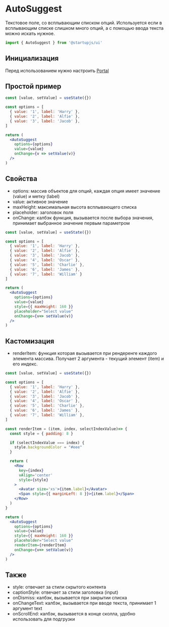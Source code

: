
# AutoSuggest
Текстовое поле, со всплывающим списком опций.
Используется если в всплывающим списке слишком много опций, а с помощью ввода текста можно искать нужное.

```jsx
import { AutoSuggest } from '@startupjs/ui'
```

## Инициализация

Перед использованием нужно настроить [Portal](/docs/components/Portal)

## Простой пример
```jsx example
const [value, setValue] = useState({})

const options = [
  { value: '1', label: 'Harry' },
  { value: '2', label: 'Alfie' },
  { value: '3', label: 'Jacob' },
]

return (
  <AutoSuggest
    options={options}
    value={value}
    onChange={v => setValue(v)}
  />
)
```

## Свойства
- options: массив объектов для опций, каждая опция имеет значение (value) и метку (label)
- value: активное значение
- maxHeight: максимальная высота всплывающего списка
- placeholder: заголовок поля
- onChange: калбэк функция, вызывается после выбора значения, принимает выбранное значение первым параметром

```jsx example
const [value, setValue] = useState({})

const options = [
  { value: '1', label: 'Harry' },
  { value: '2', label: 'Alfie' },
  { value: '3', label: 'Jacob' },
  { value: '4', label: 'Oscar' },
  { value: '5', label: 'Charlie' },
  { value: '6', label: 'James' },
  { value: '7', label: 'William' }
]

return (
  <AutoSuggest
    options={options}
    value={value}
    style={{ maxHeight: 160 }}
    placeholder="Select value"
    onChange={v=> setValue(v)}
  />
)
```

## Кастомизация
- renderItem: функция которая вызывается при рендеренге каждого элемента массива. Получает 2 аргумента - текущий элемент (item) и его индекс.

```jsx example
const [value, setValue] = useState({})

const options = [
  { value: '1', label: 'Harry' },
  { value: '2', label: 'Alfie' },
  { value: '3', label: 'Jacob' },
  { value: '4', label: 'Oscar' },
  { value: '5', label: 'Charlie' },
  { value: '6', label: 'James' },
  { value: '7', label: 'William' },
]

const renderItem = (item, index, selectIndexValue)=> {
  const style = { padding: 8 }

  if (selectIndexValue === index) {
    style.backgroundColor = "#eee"
  }

  return (
    <Row
      key={index}
      vAlign='center'
      style={style}
    >
      <Avatar size='xs'>{item.label}</Avatar>
      <Span style={{ marginLeft: 8 }}>{item.label}</Span>
    </Row>
  )
}

return (
  <AutoSuggest
    options={options}
    value={value}
    style={{ maxHeight: 160 }}
    placeholder="Select value"
    renderItem={renderItem}
    onChange={v=> setValue(v)}
  />
)
```

## Также
- style: отвечает за стили скрытого контента
- captionStyle: отвечает за стили заголовка (input)
- onDismiss: калбэк, вызывается при закрытии списка
- onChangeText: калбэк, вызывается при вводе текста, принимает 1 аргумент text
- onScrollEnd: калбэк, вызывается в конце сколла, удобно использовать для подгрузки

<Br lines={16} />
